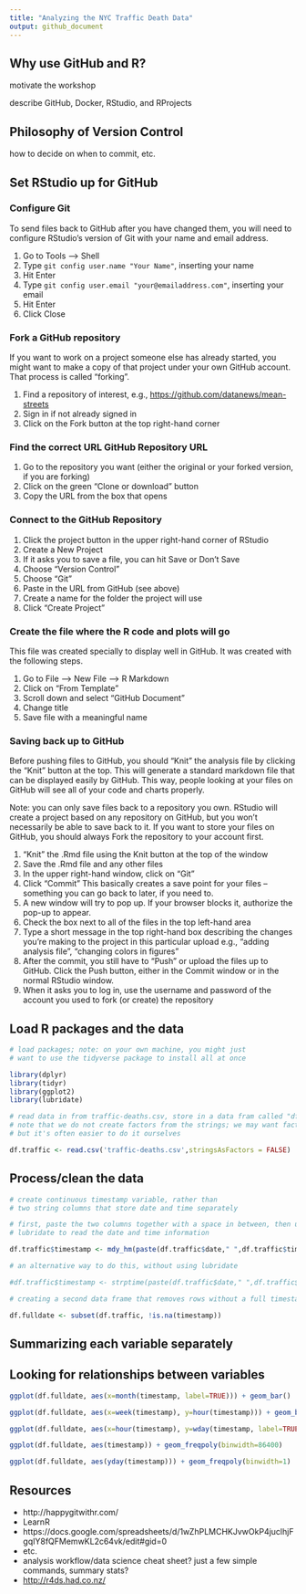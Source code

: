 ```yaml
---
title: "Analyzing the NYC Traffic Death Data"
output: github_document
---
```


## Why use GitHub and R?

motivate the workshop

describe GitHub, Docker, RStudio, and RProjects

## Philosophy of Version Control

how to decide on when to commit, etc.

## Set RStudio up for GitHub

### Configure Git

To send files back to GitHub after you have changed them, you will need to configure RStudio's version of Git with your name and email address.

1. Go to Tools --> Shell
2. Type `git config user.name "Your Name"`, inserting your name
3. Hit Enter
4. Type `git config user.email "your@emailaddress.com"`, inserting your email
5. Hit Enter
6. Click Close

### Fork a GitHub repository

If you want to work on a project someone else has already started, you might want to make a copy of that project under your own GitHub account.  That process is called "forking".

1. Find a repository of interest, e.g., <https://github.com/datanews/mean-streets>
2. Sign in if not already signed in
3. Click on the Fork button at the top right-hand corner

### Find the correct URL GitHub Repository URL

1. Go to the repository you want (either the original or your forked version, if you are forking)
2. Click on the green "Clone or download" button
3. Copy the URL from the box that opens

### Connect to the GitHub Repository

1. Click the project button in the upper right-hand corner of RStudio
2. Create a New Project
3. If it asks you to save a file, you can hit Save or Don't Save
4. Choose "Version Control"
5. Choose "Git"
6. Paste in the URL from GitHub (see above)
7. Create a name for the folder the project will use
8. Click "Create Project"

### Create the file where the R code and plots will go

This file was created specially to display well in GitHub.  It was created with the following steps.

1. Go to File --> New File --> R Markdown
2. Click on "From Template"
3. Scroll down and select "GitHub Document"
4. Change title
5. Save file with a meaningful name

### Saving back up to GitHub

Before pushing files to GitHub, you should "Knit" the analysis file by clicking the "Knit" button at the top.  This will generate a standard markdown file that can be displayed easily by GitHub.  This way, people looking at your files on GitHub will see all of your code and charts properly.

Note: you can only save files back to a repository you own.  RStudio will create a project based on any repository on GitHub, but you won't necessarily be able to save back to it.  If you want to store your files on GitHub, you should always Fork the repository to your account first.

1. "Knit" the .Rmd file using the Knit button at the top of the window
2. Save the .Rmd file and any other files
3. In the upper right-hand window, click on "Git"
4. Click "Commit"
    This basically creates a save point for your files -- something you can go back to later, if you need to.
5. A new window will try to pop up.  If your browser blocks it, authorize the pop-up to appear.
6. Check the box next to all of the files in the top left-hand area
7. Type a short message in the top right-hand box describing the changes you're making to the project in this particular upload
     e.g., "adding analysis file", "changing colors in figures"
8. After the commit, you still have to "Push" or upload the files up to GitHub. Click the Push button, either in the Commit window or in the normal RStudio window.
9. When it asks you to log in, use the username and password of the account you used to fork (or create) the repository

## Load R packages and the data

```r

# load packages; note: on your own machine, you might just 
# want to use the tidyverse package to install all at once

library(dplyr)
library(tidyr)
library(ggplot2)
library(lubridate)

# read data in from traffic-deaths.csv, store in a data fram called "df.traffic"
# note that we do not create factors from the strings; we may want factors later,
# but it's often easier to do it ourselves

df.traffic <- read.csv('traffic-deaths.csv',stringsAsFactors = FALSE)

```

## Process/clean the data

```r

# create continuous timestamp variable, rather than 
# two string columns that store date and time separately

# first, paste the two columns together with a space in between, then use 
# lubridate to read the date and time information

df.traffic$timestamp <- mdy_hm(paste(df.traffic$date," ",df.traffic$time), tz="America/New_York")

# an alternative way to do this, without using lubridate

#df.traffic$timestamp <- strptime(paste(df.traffic$date," ",df.traffic$time), "%m/%d/%Y %I:%M %p", tz="America/New_York")

# creating a second data frame that removes rows without a full timestamp

df.fulldate <- subset(df.traffic, !is.na(timestamp))

```


## Summarizing each variable separately

## Looking for relationships between variables


```r
ggplot(df.fulldate, aes(x=month(timestamp, label=TRUE))) + geom_bar()
```

```r
ggplot(df.fulldate, aes(x=week(timestamp), y=hour(timestamp))) + geom_bin2d(binwidth=1)
```

```r
ggplot(df.fulldate, aes(x=hour(timestamp), y=wday(timestamp, label=TRUE))) + geom_bin2d(binwidth=1) + scale_fill_gradient(low="mistyrose",high="indianred4") + theme_bw()

```

```r
ggplot(df.fulldate, aes(timestamp)) + geom_freqpoly(binwidth=86400)
```

```r
ggplot(df.fulldate, aes(yday(timestamp))) + geom_freqpoly(binwidth=1)

```

## Resources

* http://happygitwithr.com/
* LearnR
* https://docs.google.com/spreadsheets/d/1wZhPLMCHKJvwOkP4juclhjFgqIY8fQFMemwKL2c64vk/edit#gid=0
* etc.
* analysis workflow/data science cheat sheet? just a few simple commands, summary stats?
* [http://r4ds.had.co.nz/](R for Data Science, Hadley Wickham)
